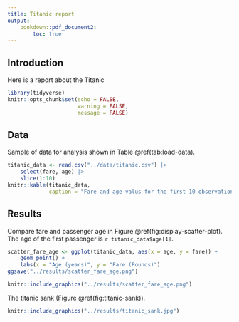 ```yaml
---
title: Titanic report
output: 
    bookdown::pdf_document2:
        toc: true
---
```

## Introduction

Here is a report about the Titanic

```r
library(tidyverse)
knitr::opts_chunk$set(echo = FALSE,
                      warning = FALSE,
                      message = FALSE)
```

## Data

Sample of data for analysis shown in Table \@ref(tab:load-data).

```r
titanic_data <- read.csv("../data/titanic.csv") |> 
    select(fare, age) |> 
    slice(1:10)
knitr::kable(titanic_data,
             caption = "Fare and age valus for the first 10 observations in the Titanic dataset")
```

## Results

Compare fare and passenger age in Figure \@ref(fig:display-scatter-plot).
The age of the first passenger is `r titanic_data$age[1]`.

``` r
scatter_fare_age <- ggplot(titanic_data, aes(x = age, y = fare)) +
    geom_point() +
    labs(x = "Age (years)", y = "Fare (Pounds)")
ggsave("../results/scatter_fare_age.png")
```

``` r
knitr::include_graphics("../results/scatter_fare_age.png")
```

The titanic sank (Figure \@ref(fig:titanic-sank)).

```r
knitr::include_graphics("../results/titanic_sank.jpg")
```